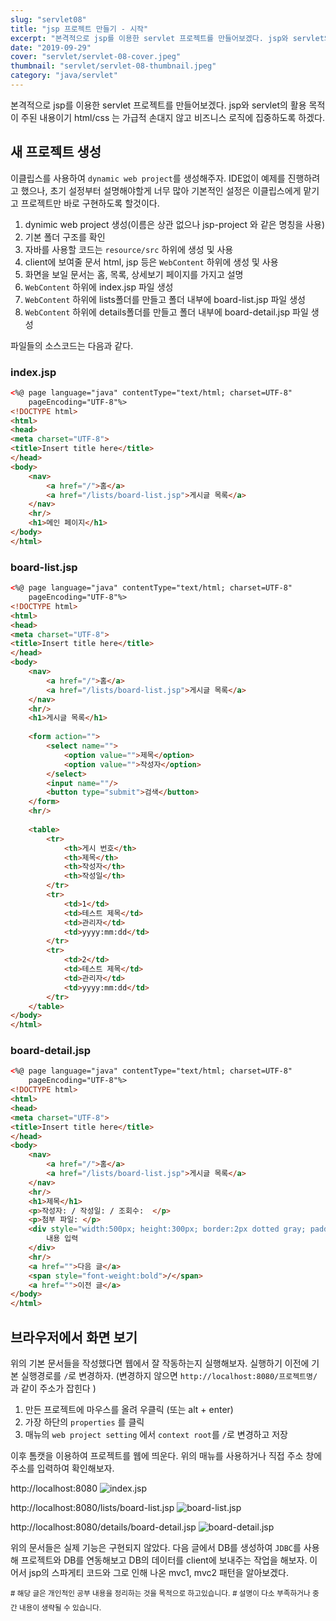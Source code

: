 ```yaml
---
slug: "servlet08"
title: "jsp 프로젝트 만들기 - 시작"
excerpt: "본격적으로 jsp를 이용한 servlet 프로젝트를 만들어보겠다. jsp와 servlet의 활용 목적이 주된 내용이기 html/css 는 가급적 손대지 않고 비즈니스 로직에 집중하도록 하겠다."
date: "2019-09-29"
cover: "servlet/servlet-08-cover.jpeg"
thumbnail: "servlet/servlet-08-thumbnail.jpeg"
category: "java/servlet"
---
```


본격적으로 jsp를 이용한 servlet 프로젝트를 만들어보겠다. jsp와 servlet의 활용 목적이 주된 내용이기 html/css 는 가급적 손대지 않고 비즈니스 로직에 집중하도록 하겠다.

## 새 프로젝트 생성
이클립스를 사용하여 `dynamic web project`를 생성해주자. IDE없이 예제를 진행하려고 했으나, 초기 설정부터 설명해야할게 너무 많아 기본적인 설정은 이클립스에게 맡기고 프로젝트만 바로 구현하도록 할것이다.

1. dynimic web project 생성(이름은 상관 없으나 jsp-project 와 같은 명칭을 사용)
2. 기본 폴더 구조를 확인
  1. 자바를 사용할 코드는 `resource/src` 하위에 생성 및 사용
  2. client에 보여줄 문서 html, jsp 등은 `WebContent` 하위에 생성 및 사용
3. 화면을 보일 문서는 홈, 목록, 상세보기 페이지를 가지고 설명
  1. `WebContent` 하위에 index.jsp 파일 생성
  2. `WebContent` 하위에 lists폴더를 만들고 폴더 내부에 board-list.jsp 파일 생성
  3. `WebContent` 하위에 details폴더를 만들고 폴더 내부에 board-detail.jsp 파일 생성

파일들의 소스코드는 다음과 같다.

### index.jsp
```html
<%@ page language="java" contentType="text/html; charset=UTF-8"
    pageEncoding="UTF-8"%>
<!DOCTYPE html>
<html>
<head>
<meta charset="UTF-8">
<title>Insert title here</title>
</head>
<body>
	<nav>
		<a href="/">홈</a>
		<a href="/lists/board-list.jsp">게시글 목록</a>
	</nav>
	<hr/>
	<h1>메인 페이지</h1>
</body>
</html>
```

### board-list.jsp
```html
<%@ page language="java" contentType="text/html; charset=UTF-8"
    pageEncoding="UTF-8"%>
<!DOCTYPE html>
<html>
<head>
<meta charset="UTF-8">
<title>Insert title here</title>
</head>
<body>
	<nav>
		<a href="/">홈</a>
		<a href="/lists/board-list.jsp">게시글 목록</a>
	</nav>
	<hr/>
	<h1>게시글 목록</h1>
	
	<form action="">
		<select name="">
			<option value="">제목</option>
			<option value="">작성자</option>
		</select>
		<input name=""/>
		<button type="submit">검색</button>
	</form>
	<hr/>
	
	<table>
		<tr>
			<th>게시 번호</th>
			<th>제목</th>
			<th>작성자</th>
			<th>작성일</th>
		</tr>
		<tr>
			<td>1</td>
			<td>테스트 제목</td>
			<td>관리자</td>
			<td>yyyy:mm:dd</td>
		</tr>
		<tr>
			<td>2</td>
			<td>테스트 제목</td>
			<td>관리자</td>
			<td>yyyy:mm:dd</td>
		</tr>
	</table>
</body>
</html>
```

### board-detail.jsp
```html
<%@ page language="java" contentType="text/html; charset=UTF-8"
    pageEncoding="UTF-8"%>
<!DOCTYPE html>
<html>
<head>
<meta charset="UTF-8">
<title>Insert title here</title>
</head>
<body>
	<nav>
		<a href="/">홈</a>
		<a href="/lists/board-list.jsp">게시글 목록</a>
	</nav>
	<hr/>
	<h1>제목</h1>
	<p>작성자: / 작성일: / 조회수:  </p>
	<p>첨부 파일: </p>
	<div style="width:500px; height:300px; border:2px dotted gray; padding:10px;">
		내용 입력
	</div>
	<hr/>
	<a href="">다음 글</a>
	<span style="font-weight:bold">/</span>
	<a href="">이전 글</a>
</body>
</html>
```

## 브라우저에서 화면 보기
위의 기본 문서들을 작성했다면 웹에서 잘 작동하는지 실행해보자. 실행하기 이전에 기본 실행경로를 `/`로 변경하자. (변경하지 않으면 `http://localhost:8080/프로젝트명/` 과 같이 주소가 잡힌다 )
1. 만든 프로젝트에 마우스를 올려 우클릭 (또는 alt + enter)
2. 가장 하단의 `properties` 를 클릭
3. 매뉴의 `web project setting` 에서 `context root`를 `/`로 변경하고 저장

이후 톰캣을 이용하여 프로젝트를 웹에 띄운다. 위의 매뉴를 사용하거나 직접 주소 창에 주소를 입력하여 확인해보자.

http://localhost:8080
![index.jsp](https://gojaebeom.github.io//images/servlet/example07.PNG)

http://localhost:8080/lists/board-list.jsp
![board-list.jsp](https://gojaebeom.github.io//images/servlet/example06.PNG)

http://localhost:8080/details/board-detail.jsp
![board-detail.jsp](https://gojaebeom.github.io//images/servlet/example05.PNG)

위의 문서들은 실제 기능은 구현되지 않았다. 다음 글에서 DB를 생성하여 `JDBC`를 사용해 프로젝트와 DB를 연동해보고 DB의 데이터를 client에 보내주는 작업을 해보자. 이어서 jsp의 스파게티 코드와 그로 인해 나온 mvc1, mvc2 패턴을 알아보겠다.

<sup># 해당 글은 개인적인 공부 내용을 정리하는 것을 목적으로 하고있습니다.</sup>
<sup># 설명이 다소 부족하거나 중간 내용이 생략될 수 있습니다.</sup>
